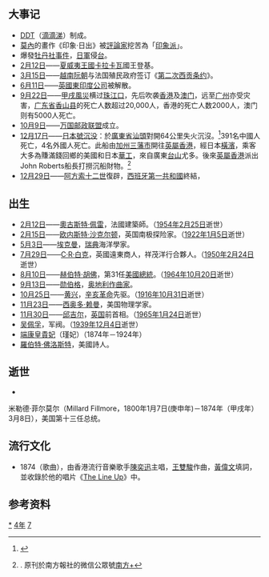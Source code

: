 {{yearTOC|1874|清'''[[同治|同治]]十三年'''；越南'''[[嗣德|嗣德]]二十七年'''；日本'''[[明治|明治]]七年'''}}
== 大事记 ==
*[[DDT|DDT]]（[[滴滴涕|滴滴涕]]）制成。
*[[莫內|莫內]]的畫作《印象‧日出》被[[評論家|評論家]]挖苦為「[[印象派|印象派]]」。
*爆發[[牡丹社事件|牡丹社事件]]，[[日本军|日軍]]侵[[台灣|台]]。
*[[2月12日|2月12日]]——[[夏威夷王國|夏威夷王國]][[卡拉卡瓦|卡拉卡瓦]]國王登基。
*[[3月15日|3月15日]]——[[越南|越南]][[阮朝|阮朝]]与法国殖民政府签订《[[第二次西贡条约|第二次西贡条约]]》。
*[[6月11日|6月11日]]——[[英國東印度公司|英國東印度公司]]被解散。
*[[9月22日|9月22日]]——[[甲戌風災|甲戌風災]]横过[[珠江三角洲|珠江口]]，先后吹袭[[英屬香港|香港]]及[[澳門|澳门]]，远至[[广州市|广州]]亦受灾害，[[广东省|广东省]][[香山縣|香山县]]的死亡人数超过20,000人，香港的死亡人数2000人，澳门则有5000人死亡。
*[[10月9日|10月9日]]——[[万国邮政联盟|万国邮政联盟]]成立。
*[[12月17日|12月17日]]——[[日本號沉没|日本號沉没]]：於[[廣東省_(清)|廣東省]][[汕頭|汕頭]]對開64公里失火沉沒。<ref name="2017南方">{{cite news|title=143年前的今天，“日本号”邮轮沉没|publisher=南方日報|author=|date=2017-12-18|url=http://epaper.southcn.com/nfdaily/html/2017-12/18/content_7690466.htm|archive-url=https://web.archive.org/web/20200430123612/http://epaper.southcn.com/nfdaily/html/2017-12/18/content_7690466.htm|archive-date=2020-04-30|8=|accessdate=2020-07-10|dead-url=no}}</ref>391名中國人死亡，4名外國人死亡。此船由[[加州|加州]][[三藩市|三藩市]]開往[[英屬香港|英屬香港]]，經日本[[橫濱|橫濱]]，乘客大多為賺滿錢回鄉的美國和日本[[華工|華工]]，來自廣東[[台山市|台山]]尤多。後來[[英屬香港|英屬香港]]派出John Roberts船長打撈沉船財物。<ref name="2019.南方plus">{{cite news|title=一艘百年沉船，牵涉赴美华工最大海难，我们急寻幸存者后人|publisher=南方網|author=|date=2019-12-17|url=http://pc.nfapp.southcn.com/87/2902084.html|archive-url=https://web.archive.org/web/20200710095050/http://pc.nfapp.southcn.com/87/2902084.html|archive-date=2020-07-10|8=|accessdate=2020-07-10|dead-url=no}}. 原刊於南方報社的微信公眾號[[南方+|南方+]]</ref>
*[[12月29日|12月29日]]——[[阿方索十二世|阿方索十二世]]復辟，[[西班牙第一共和國|西班牙第一共和國]]終結，

== 出生 ==
* [[2月12日|2月12日]]——[[奧古斯特·佩雷|奧古斯特·佩雷]]，法國建築師。（[[1954年|1954年]][[2月25日|2月25日]]逝世）
* [[2月15日|2月15日]]——[[欧内斯特·沙克尔顿|欧内斯特·沙克尔顿]]，英国南极探险家。（[[1922年|1922年]][[1月5日|1月5日]]逝世）
* [[5月3日|5月3日]]——[[埃克曼|埃克曼]]，[[瑞典|瑞典]]海洋學家。
* [[7月29日|7月29日]]——[[C·R·白克|C·R·白克]]，英國遠東商人，祥茂洋行合夥人。（[[1950年|1950年]][[2月24日|2月24日]]逝世）
* [[8月10日|8月10日]]——[[赫伯特·胡佛|赫伯特·胡佛]]，第31任[[美國總統|美國總統]]。（[[1964年|1964年]][[10月20日|10月20日]]逝世）
* [[9月13日|9月13日]]——[[阿诺德·勋伯格|勋伯格]]，[[奥地利|奥地利]][[作曲家|作曲家]]。
* [[10月25日|10月25日]]——[[黄兴|黄兴]]，[[辛亥革命|辛亥革命]]先驱。（[[1916年|1916年]][[10月31日|10月31日]]逝世）
* [[11月23日|11月23日]]——[[西奥多·赖曼|西奥多·赖曼]]，美国物理学家。
* [[11月30日|11月30日]]——[[温斯顿·邱吉尔|邱吉尔]]，[[英国|英国]]前首相。（[[1965年|1965年]][[1月24日|1月24日]]逝世）
* [[吴佩孚|吴佩孚]]，军阀。（[[1939年|1939年]][[12月4日|12月4日]]逝世）
* [[端康皇貴妃|端康皇貴妃]]（瑾妃）（1874年－1924年）
* [[羅伯特·佛洛斯特|羅伯特·佛洛斯特]]，美國詩人。

== 逝世 ==
{{Wikisource year mention}}
*
米勒德·菲尔莫尔（Millard Fillmore，1800年1月7日(庚申年)－1874年（甲戌年）3月8日），美国第十三任总统。

== 流行文化 ==
* 1874（歌曲），由香港流行音樂歌手[[陳奕迅|陳奕迅]]主唱，[[王雙駿|王雙駿]]作曲，[[黃偉文|黃偉文]]填詞，並收錄於他的唱片《[[The_Line_Up|The Line Up]]》中。
== 参考资料 ==
[[Category:1874年|*]]
[[Category:1870年代|4年]]
[[Category:19世纪各年|7]]